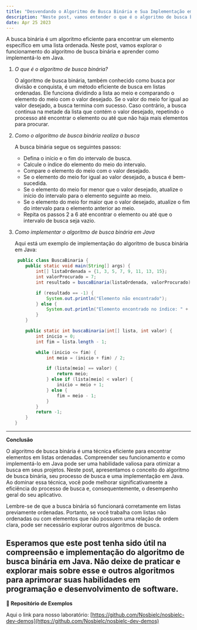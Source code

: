 ```yaml
---
title: "Desvendando o Algoritmo de Busca Binária e Sua Implementação em Java"
description: "Neste post, vamos entender o que é o algoritmo de busca binária, como ele realiza a busca e aprender a implementá-lo em Java passo a passo."
date: Apr 25 2023
---
```


A busca binária é um algoritmo eficiente para encontrar um elemento específico em uma lista ordenada. Neste post, vamos explorar o funcionamento do algoritmo de busca binária e aprender como implementá-lo em Java.

1. _O que é o algoritmo de busca binária?_

    O algoritmo de busca binária, também conhecido como busca por divisão e conquista, é um método eficiente de busca em listas ordenadas. Ele funciona dividindo a lista ao meio e comparando o elemento do meio com o valor desejado. Se o valor do meio for igual ao valor desejado, a busca termina com sucesso. Caso contrário, a busca continua na metade da lista que contém o valor desejado, repetindo o processo até encontrar o elemento ou até que não haja mais elementos para procurar.

2. _Como o algoritmo de busca binária realiza a busca_

    A busca binária segue os seguintes passos:

    - Defina o início e o fim do intervalo de busca.
    - Calcule o índice do elemento do meio do intervalo.
    - Compare o elemento do meio com o valor desejado.
    - Se o elemento do meio for igual ao valor desejado, a busca é bem-sucedida.
    - Se o elemento do meio for menor que o valor desejado, atualize o início do intervalo para o elemento seguinte ao meio.
    - Se o elemento do meio for maior que o valor desejado, atualize o fim do intervalo para o elemento anterior ao meio.
    - Repita os passos 2 a 6 até encontrar o elemento ou até que o intervalo de busca seja vazio.

3. _Como implementar o algoritmo de busca binária em Java_

    Aqui está um exemplo de implementação do algoritmo de busca binária em Java:

    ```java
     public class BuscaBinaria {
        public static void main(String[] args) {
            int[] listaOrdenada = {1, 3, 5, 7, 9, 11, 13, 15};
            int valorProcurado = 7;
            int resultado = buscaBinaria(listaOrdenada, valorProcurado);

            if (resultado == -1) {
                System.out.println("Elemento não encontrado");
            } else {
                System.out.println("Elemento encontrado no índice: " + resultado);
            }
        }

        public static int buscaBinaria(int[] lista, int valor) {
            int inicio = 0;
            int fim = lista.length - 1;

            while (inicio <= fim) {
                int meio = (inicio + fim) / 2;

                if (lista[meio] == valor) {
                    return meio;
                } else if (lista[meio] < valor) {
                    inicio = meio + 1;
                } else {
                    fim = meio - 1;
                }
            }
            return -1;
        }
    }
    ```

---

**Conclusão**

O algoritmo de busca binária é uma técnica eficiente para encontrar elementos em listas ordenadas. Compreender seu funcionamento e como implementá-lo em Java pode ser uma habilidade valiosa para otimizar a busca em seus projetos. Neste post, apresentamos o conceito do algoritmo de busca binária, seu processo de busca e uma implementação em Java. Ao dominar essa técnica, você pode melhorar significativamente a eficiência do processo de busca e, consequentemente, o desempenho geral do seu aplicativo.

Lembre-se de que a busca binária só funcionará corretamente em listas previamente ordenadas. Portanto, se você trabalha com listas não ordenadas ou com elementos que não possuem uma relação de ordem clara, pode ser necessário explorar outros algoritmos de busca.

Esperamos que este post tenha sido útil na compreensão e implementação do algoritmo de busca binária em Java. Não deixe de praticar e explorar mais sobre esse e outros algoritmos para aprimorar suas habilidades em programação e desenvolvimento de software.
---

**🔗 Repositório de Exemplos**

Aqui o link para nosso laboratório: [https://github.com/Nosbielc/nosbielc-dev-demos](https://github.com/Nosbielc/nosbielc-dev-demos)